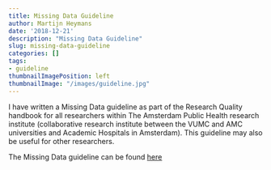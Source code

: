 ```yaml
---
title: Missing Data Guideline
author: Martijn Heymans
date: '2018-12-21'
description: "Missing Data Guideline"
slug: missing-data-guideline
categories: []
tags: 
- guideline
thumbnailImagePosition: left
thumbnailImage: "/images/guideline.jpg"
---
```


I have written a Missing Data guideline as part of the Research Quality handbook for all researchers within The Amsterdam Public Health research institute (collaborative research institute between the VUMC and AMC universities and Academic Hospitals in Amsterdam). This guideline may also be useful for other researchers.  

The Missing Data guideline can be found [here](http://www.emgo.nl/kc/handling-missing-data/){target="_blank"}  
